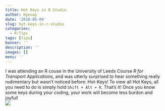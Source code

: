 ---
title: Hot Keys in R Studio
author: Hyesop
date: '2018-05-04'
slug: hot-keys-in-r-studio
categories:
  - R:Tips
tags: [tips]
banner: ''
description: ''
images: []
menu: ''
---

<!--more-->
I was attending an R couse in the University of Leeds Course *R for Transport Applications*, and was utterly surprised to hear something really rudimentary but wasn't noticed before: Hot-Keys! To view all Hot Keys, all you need to do is simply hold  `Shift + Alt + K`. That's it! Once you know some keys during your coding, your work will become less burdon and joyful! </br>
![](/post/2018-05-04-hot-keys-in-r-studio_files/shortcut.PNG) 